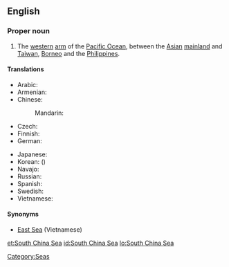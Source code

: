 ==English==
{{wikipedia}}

===Proper noun===
{{en-proper noun}}

# The [[western]] [[arm]] of the [[Pacific Ocean]], between the [[Asian]] [[mainland]] and [[Taiwan]], [[Borneo]] and the [[Philippines]].

====Translations====
{{trans-top|Pacific Ocean, between the Asian mainland and Taiwan, Borneo and the Philippines}}
* Arabic: {{t|ar|بحر الصين الجنوبي|m|tr=baHr al-Siin al-januubiy}}
* Armenian: {{t-|hy|Հարավ-Չինական ծով|tr=Harav-Činakan çov}}
* Chinese:
*: Mandarin: {{t-|cmn|南海|tr=Nán Hǎi|sc=Hani}}
* Czech: {{t-|cs|Jihočínské moře|n}}
* Finnish: {{t-|fi|Etelä-Kiinanmeri}}
* German: {{t|de|Südchinesisches Meer|n}}
{{trans-mid}}
* Japanese: {{t|ja|南シナ海|tr=みなみしなかい, Minami-Shina-kai}}
* Korean: {{t|ko|남중국해|tr=Nam-Jungguk-hae|sc=Hang}} ({{t|ko|南中國海|sc=Hani}})
* Navajo: {{tø|nv|Tónteel náátsʼósí}}
* Russian: {{t-|ru|Южно-Китайское море|n|tr=Júžno-Kitájskoe móre}}
* Spanish: {{t|es|Mar de la China Meridional|m}}
* Swedish: {{t|sv|Sydkinesiska sjön|c}}
* Vietnamese: {{t-|vi|Biển Đông|xs=Vietnamese}}
{{trans-bottom}}

====Synonyms====
*[[East Sea]] (Vietnamese)

[[Category:Seas]]

[[et:South China Sea]]
[[id:South China Sea]]
[[lo:South China Sea]]